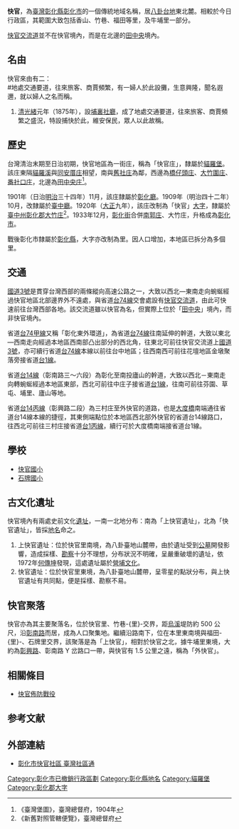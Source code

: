 {{noteTA　
|1 = zh-cn:庄; zh-hk:庄; zh-tw:庄;
}}
'''快官'''，為[[臺灣|臺灣]][[彰化縣|彰化縣]][[彰化市|彰化市]]的一個傳統地域名稱，居[[八卦台地|八卦台地]]東北麓。相較於今日行政區，其範圍大致包括香山、竹巷、福田等里，及牛埔里一部分{{r|地名}}。

[[快官交流道|快官交流道]]並不在快官境內，而是在北邊的[[田中央_(彰化縣彰化市)|田中央]]境內。

==名由==
快官來由有二：<br>
#地處交通要道，往來旅客、商賈頻繁，有一婦人於此設攤，生意興隆，聞名遐邇，就以婦人之名而稱{{r|Kuaiguan_2}}。
#[[清|清]][[光緒|光緒]]元年（1875年），設[[埔里鎮|埔裏社廳]]，成了地處交通要道，往來旅客、商賈頻繁之盛況，特設捕快於此，維安保民，眾人以此故稱{{r|Kuaiguan_2}}。

==歷史==
台灣清治末期至日治初期，快官地區為一街庄，稱為「快官庄」，隸屬於[[貓羅堡|貓羅堡]]。該庄東隔[[貓羅溪|貓羅溪]]與[[同安厝_(臺中市烏日區)|同安厝庄]]相望，南與[[舊社_(彰化縣芬園鄉)|舊社庄]]為鄰，西邊為[[橋子頭_(彰化縣)|橋仔頭庄]]、[[大竹_(彰化縣)|大竹圍庄]]、[[番社口庄|番社口庄]]，北邊為[[田中央_(彰化縣彰化市)|田中央庄]]<ref>《臺灣堡圖》，臺灣總督府，1904年</ref>。

1901年（日治[[明治|明治]]三十四年）11月，該庄隸屬於[[彰化廳|彰化廳]]。1909年（明治四十二年）10月，改隸屬於[[臺中廳|臺中廳]]。1920年（[[大正|大正]]九年），該庄改制為「快官」[[大字|大字]]，隸屬於[[臺中州|臺中州]][[彰化郡|彰化郡]][[大竹庄|大竹庄]]<ref>《新舊對照管轄便覽》，臺灣總督府</ref>。1933年12月，[[彰化街|彰化街]]合併[[南郭庄|南郭庄]]、大竹庄，升格成為[[彰化市_(州轄市)|彰化市]]。

戰後彰化市隸屬於[[彰化縣|彰化縣]]，大字亦改制為里。因人口增加，本地區已拆分為多個里。

==交通==
[[福爾摩沙高速公路|國道3號]]是貫穿台灣西部的兩條縱向高速公路之一，大致以西北—東南走向蜿蜒經過快官地區北部邊界外不遠處，與省道[[台74線|台74線]]交會處設有[[快官交流道|快官交流道]]，由此可快速前往台灣西部各地。該交流道雖以快官為名，但實際上位於「[[田中央|田中央]]」境內，而非快官境內。

省道[[台74甲線|台74甲線]]又稱「彰化東外環道」，為省道[[台74線|台74線]]往南延伸的幹道，大致以東北—西南走向經過本地區西南部凸出部分的西北角，往東北可前往快官交流道上[[福爾摩沙高速公路|國道3號]]，亦可續行省道[[台74線|台74線]]本線以前往台中地區；往西南西可前往花壇地區金墩聚落旁接省道[[台1線|台1線]]。

省道[[台14線|台14線]]（彰南路三～六段）為彰化至南投廬山的幹道，大致以西北－東南走向轉蜿蜒經過本地區東部，西北可前往中庄子接省道[[台1線|台1線]]，往南可前往芬園、草屯、埔里、廬山等地。

省道[[台14丙線|台14丙線]]（彰興路二段）為三村庄至外快官的道路，也是[[大度橋|大度橋]]南端通往省道台14線本線的捷徑，其東側端點位於本地區西北部外快官的省道台14線路口，往西北可前往三村庄接省道[[台1丙線|台1丙線]]，續行可於大度橋南端接省道台1線。

==學校==
*[[快官國小|快官國小]]
*[[石牌國小|石牌國小]]

==古文化遺址==
快官境內有兩處史前文化[[遺址|遺址]]，一南一北地分布：南為「上快官遺址」，北為「快官遺址」，皆採[[地名|地名]]命之。

#上快官遺址：位於快官里南境，為八卦臺地山麓帶，由於遺址受到[[公墓|公墓]]開發影響，造成採樣、[[實地勘察|勘察]]十分不理想，分布狀況不明確，呈嚴重破壞的遺址，依1972年[[何傳坤|何傳坤]]發現，這處遺址屬於[[營埔文化|營埔文化]]{{r|Kuaiguan_3}}。
#快官遺址：位於快官里東境，為八卦臺地山麓帶，呈零星的點狀分布，與上快官遺址有共同點，便是採樣、勘察不易{{r|Kuaiguan_3}}。

==快官聚落==
快官亦為其主要聚落名，位於快官里、竹巷-{里}-交界，距[[烏溪|烏溪]]堤防約 500 公尺，沿[[台14線|彰南路]]而居，成為人口聚集地{{r|map}}{{r|Kuaiguan_1}}。繼續沿路南下，位在本里東南境與福田-{里}-、石牌里交界，該聚落是為「上快官」，相對於快官之北，據牛埔里東境，大約為[[台14線#支線|彰興路]]、彰南路 Y 岔路口一帶，與快官有 1.5 公里之遠，稱為「外快官」{{r|map}}{{r|Kuaiguan_1}}。

== 相關條目 ==

* [[快官佈防戰役|快官佈防戰役]]

==参考文献==
{{reflist|colwidth=30em|refs=

<ref name="map">{{cite book |title=《1:12,000彰化市行政區域圖》|publisher=內政部|language=zh-tw|date=2006年5月}}</ref>

<!--<ref name="村里長通訊">{{cite book |title=[http://www.moi.gov.tw/dca/02place_005.aspx 內政部民政司 村里長通訊]|language=zh-tw}}</ref>-->

<ref name="Kuaiguan_1">{{cite book |title=《臺灣地名辭典》|page=152|author=陳正祥|publisher=南天書局|language=zh-tw|isbn=9576381975|year=1993}}</ref>

<ref name="地名">{{cite book |title=[http://placesearch.moi.gov.tw/search/place_list.php?id=43024 地名詳細資料 臺灣地區地名查詢系統建置計畫]|language=zh-tw}}</ref>

<ref name="Kuaiguan_2">{{cite book |title=《臺灣舊地名之沿革》〈第2冊〉|page=235|author=洪敏麟|publisher=台灣省文獻委員會|language=zh-tw|date=1984年6月}}</ref>

<ref name="Kuaiguan_3">{{cite book |title=《彰化縣遺址普查計畫》（第1期）|author=郭素秋|publisher=彰化縣文化局|language=zh-tw|year=2008}}</ref>

}}

==外部連結==
*[http://sixstar.cca.gov.tw/blog/kuaiguan/mapGuideAction.do?method=doMapGuide 彰化市快官社區 臺灣社區通]{{dead link|date=2018年2月 |bot=InternetArchiveBot |fix-attempted=yes }}

{{彰化郡}}

[[Category:彰化市已撤銷行政區劃|Category:彰化市已撤銷行政區劃]]
[[Category:彰化縣地名|Category:彰化縣地名]]
[[Category:貓羅堡|Category:貓羅堡]]
[[Category:彰化郡大字|Category:彰化郡大字]]